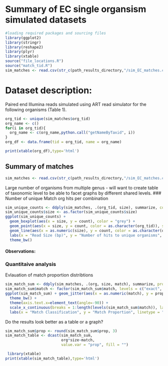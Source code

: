 Summary of EC single organsism simulated datasets
========================================================
```r
#loading required packages and sourcing files
library(ggplot2)
library(stringr)
library(reshape2)
library(plyr)
library(xtable)
source("file_locations.R")
source("match_tid.R")
sim_matches <- read.csv(str_c(path_results_directory,"/sim_EC_matches.csv", sep=""), stringsAsFactor = F)
```
# Dataset description:
Paired end Illumina reads simulated using ART read simulator for the following organisms (Table 1).
```r
org_tid <- unique(sim_matches$org_tid)
org_name <- c()
for(i in org_tid){
  org_name <- c(org_name,python.call("getNameByTaxid", i))
}
org_df <- data.frame(tid = org_tid, name = org_name)
```
```r
print(xtable(org_df),type='html')
```


## Summary of matches
```r
sim_matches <- read.csv(str_c(path_results_directory,"/sim_EC_matches.csv", sep=""), stringsAsFactor = F)
```
Large number of organisms from multiple genus - will want to create table of taxonomic level to be able to facet graphs by different shared levels.
### Number of unique Match org hits per combination
```r
sim_unique_counts <- ddply(sim_matches, .(org_tid, size), summarize, count = length(unique(match_tid)))
sim_unique_counts$size <- as.factor(sim_unique_counts$size)
ggplot(sim_unique_counts) + 
  geom_boxplot(aes(x = size, y = count), color = "grey") +
  geom_point(aes(x = size, y = count, color = as.character(org_tid)), size = 4) + 
  geom_line(aes(x = as.numeric(size), y = count, color = as.character(org_tid))) +
  labs(x = "Read Size (bp)", y = "Number of hits to unique organisms", color = "Organism")+
  theme_bw()
```
#### Observations:

### Quantitaive analysis
Evlauation of match proportion distribtions
```r
sim_match_sum <- ddply(sim_matches, .(org, size, match), summarize, prop = sum(Final.Guess))
sim_match_sum$match <- factor(sim_match_sum$match, levels = c("exact", "species", "genus","family","order","class", "phylum","no match"))
ggplot(sim_match_sum) + geom_jitter(aes(x = as.numeric(match), y = prop, color = as.character(size)), alpha = 0.5) +
  theme_bw() +
  theme(axis.text.x=element_text(angle=-90)) +
  scale_x_continuous(breaks = 1:length(levels(sim_match_sum$match)), labels = levels(sim_match_sum$match)) +
  labs(x = "Match Classification", y = "Match Proportion", linetype = "Read Size (bp)")
```

Do the results look better as a table or a graph?
```r
sim_match_sum$prop <- round(sim_match_sum$prop, 3)
sim_match_table <- dcast(sim_match_sum,
                         org*size~match,
                         value.var = "prop", fill = "")
```
```r
 library(xtable)
print(xtable(sim_match_table),type='html')
```
